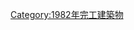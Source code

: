 {{Commonscat|Bridges completed in 1982}}
{{Cat nav 10years|20世紀橋梁|1982||年完工橋梁}}

[[Category:1982年完工建築物|Category:1982年完工建築物]]